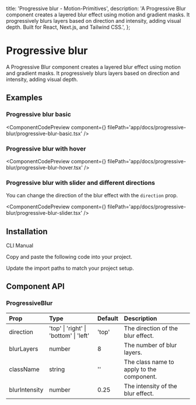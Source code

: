   title: 'Progressive blur - Motion-Primitives',
  description:
    'A Progressive Blur component creates a layered blur effect using motion and gradient masks. It progressively blurs layers based on direction and intensity, adding visual depth. Built for React, Next.js, and Tailwind CSS.',
};


# Progressive blur

A Progressive Blur component creates a layered blur effect using motion and gradient masks. It progressively blurs layers based on direction and intensity, adding visual depth.

## Examples

### Progressive blur basic

<ComponentCodePreview
  component={<ProgressiveBlurBasic />}
  filePath='app/docs/progressive-blur/progressive-blur-basic.tsx'
/>

### Progressive blur with hover

<ComponentCodePreview
  component={<ProgressiveBlurHover />}
  filePath='app/docs/progressive-blur/progressive-blur-hover.tsx'
/>

### Progressive blur with slider and different directions

You can change the direction of the blur effect with the `direction` prop.

<ComponentCodePreview
  component={<ProgressiveBlurSlider />}
  filePath='app/docs/progressive-blur/progressive-blur-slider.tsx'
/>

## Installation

<Tabs defaultValue="cli">

<TabsList>
  <TabsTrigger value='cli'>CLI</TabsTrigger>
  <TabsTrigger value='manual'>Manual</TabsTrigger>
</TabsList>

<TabsContent value="cli">

<InstallationCli value='progressive-blur' />

</TabsContent>

<TabsContent value="manual">

<Steps>

<Step>Copy and paste the following code into your project.</Step>

<CodeBlock filePath='components/core/progressive-blur.tsx' />

<Step>Update the import paths to match your project setup.</Step>

</Steps>

</TabsContent>

</Tabs>

## Component API

### ProgressiveBlur

| Prop          | Type                                   | Default | Description                               |
| :------------ | :------------------------------------- | :------ | :---------------------------------------- |
| direction     | 'top' \| 'right' \| 'bottom' \| 'left' | 'top'   | The direction of the blur effect.         |
| blurLayers    | number                                 | 8       | The number of blur layers.                |
| className     | string                                 | ''      | The class name to apply to the component. |
| blurIntensity | number                                 | 0.25    | The intensity of the blur effect.         |
